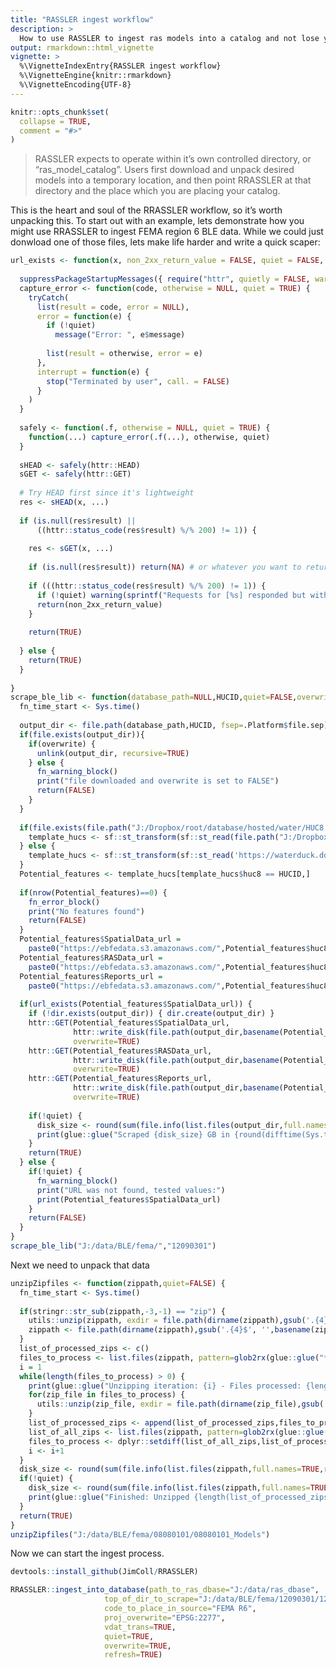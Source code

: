```yaml
---
title: "RASSLER ingest workflow"
description: > 
  How to use RASSLER to ingest ras models into a catalog and not lose your mind.
output: rmarkdown::html_vignette
vignette: >
  %\VignetteIndexEntry{RASSLER ingest workflow}
  %\VignetteEngine{knitr::rmarkdown}
  %\VignetteEncoding{UTF-8}
---
```


```r
knitr::opts_chunk$set(
  collapse = TRUE,
  comment = "#>"
)
```

> RASSLER expects to operate within it's own controlled directory, or "ras_model_catalog".   Users first download and unpack desired models into a temporary location, and then point RRASSLER at that directory and the place which you are placing your catalog. 

This is the heart and soul of the RRASSLER workflow, so it's worth unpacking this.  To start out with an example, lets demonstrate how you might use RRASSLER to ingest FEMA region 6 BLE data.  While we could just donwload one of those files, lets make life harder and write a quick scaper:
```r
url_exists <- function(x, non_2xx_return_value = FALSE, quiet = FALSE,...) {
  
  suppressPackageStartupMessages({ require("httr", quietly = FALSE, warn.conflicts = FALSE) })
  capture_error <- function(code, otherwise = NULL, quiet = TRUE) {
    tryCatch(
      list(result = code, error = NULL),
      error = function(e) {
        if (!quiet)
          message("Error: ", e$message)
        
        list(result = otherwise, error = e)
      },
      interrupt = function(e) {
        stop("Terminated by user", call. = FALSE)
      }
    )
  }
  
  safely <- function(.f, otherwise = NULL, quiet = TRUE) {
    function(...) capture_error(.f(...), otherwise, quiet)
  }
  
  sHEAD <- safely(httr::HEAD)
  sGET <- safely(httr::GET)
  
  # Try HEAD first since it's lightweight
  res <- sHEAD(x, ...)
  
  if (is.null(res$result) ||
      ((httr::status_code(res$result) %/% 200) != 1)) {
    
    res <- sGET(x, ...)
    
    if (is.null(res$result)) return(NA) # or whatever you want to return on "hard" errors
    
    if (((httr::status_code(res$result) %/% 200) != 1)) {
      if (!quiet) warning(sprintf("Requests for [%s] responded but without an HTTP status code in the 200-299 range", x))
      return(non_2xx_return_value)
    }
    
    return(TRUE)
    
  } else {
    return(TRUE)
  }
  
}
scrape_ble_lib <- function(database_path=NULL,HUCID,quiet=FALSE,overwrite=FALSE) {
  fn_time_start <- Sys.time()
  
  output_dir <- file.path(database_path,HUCID, fsep=.Platform$file.sep)
  if(file.exists(output_dir)){
    if(overwrite) {
      unlink(output_dir, recursive=TRUE)
    } else {
      fn_warning_block()
      print("file downloaded and overwrite is set to FALSE")
      return(FALSE)
    }
  }
  
  if(file.exists(file.path("J:/Dropbox/root/database/hosted/water/HUC8.fgb",fsep=.Platform$file.sep))) {
    template_hucs <- sf::st_transform(sf::st_read(file.path("J:/Dropbox/root/database/hosted/water/HUC8.fgb",fsep=.Platform$file.sep),quiet=FALSE),sf::st_crs("EPSG:5070"))
  } else {
    template_hucs <- sf::st_transform(sf::st_read('https://waterduck.ddns.net:9000/water/HUC8.fgb',quiet=FALSE),sf::st_crs("EPSG:5070"))
  }  
  Potential_features <- template_hucs[template_hucs$huc8 == HUCID,]
  
  if(nrow(Potential_features)==0) {
    fn_error_block()
    print("No features found")
    return(FALSE)
  }
  Potential_features$SpatialData_url =
    paste0("https://ebfedata.s3.amazonaws.com/",Potential_features$huc8,"_",gsub(" ","",gsub("-","",Potential_features$name,fixed = TRUE),fixed = TRUE),"/",Potential_features$huc8,"_SpatialData.zip")
  Potential_features$RASData_url =
    paste0("https://ebfedata.s3.amazonaws.com/",Potential_features$huc8,"_",gsub(" ","",gsub("-","",Potential_features$name,fixed = TRUE),fixed = TRUE),"/",Potential_features$huc8,"_Models.zip")
  Potential_features$Reports_url =
    paste0("https://ebfedata.s3.amazonaws.com/",Potential_features$huc8,"_",gsub(" ","",gsub("-","",Potential_features$name,fixed = TRUE),fixed = TRUE),"/",Potential_features$huc8,"_Documents.zip")
  
  if(url_exists(Potential_features$SpatialData_url)) {
    if (!dir.exists(output_dir)) { dir.create(output_dir) }
    httr::GET(Potential_features$SpatialData_url,
              httr::write_disk(file.path(output_dir,basename(Potential_features$SpatialData_url), fsep=.Platform$file.sep), overwrite=TRUE),
              overwrite=TRUE)
    httr::GET(Potential_features$RASData_url,
              httr::write_disk(file.path(output_dir,basename(Potential_features$RASData_url), fsep=.Platform$file.sep), overwrite=TRUE),
              overwrite=TRUE)
    httr::GET(Potential_features$Reports_url,
              httr::write_disk(file.path(output_dir,basename(Potential_features$Reports_url), fsep=.Platform$file.sep), overwrite=TRUE),
              overwrite=TRUE)
    
    if(!quiet) {
      disk_size <- round(sum(file.info(list.files(output_dir,full.names=TRUE,recursive = TRUE))$size) * 1e-9,3)
      print(glue::glue("Scraped {disk_size} GB in {round(difftime(Sys.time(), fn_time_start, units='mins'), digits = 2)} minutes"))
    }
    return(TRUE)
  } else {
    if(!quiet) {
      fn_warning_block()
      print("URL was not found, tested values:")
      print(Potential_features$SpatialData_url)
    }
    return(FALSE)
  }
}
scrape_ble_lib("J:/data/BLE/fema/","12090301")
```

Next we need to unpack that data

```r
unzipZipfiles <- function(zippath,quiet=FALSE) {
  fn_time_start <- Sys.time()
  
  if(stringr::str_sub(zippath,-3,-1) == "zip") {
    utils::unzip(zippath, exdir = file.path(dirname(zippath),gsub('.{4}$', '',basename(zippath)),fsep = .Platform$file.sep))
    zippath <- file.path(dirname(zippath),gsub('.{4}$', '',basename(zippath)),fsep = .Platform$file.sep)
  }
  list_of_processed_zips <- c()
  files_to_process <- list.files(zippath, pattern=glob2rx(glue::glue("*.zip$")), full.names=TRUE, ignore.case=TRUE, recursive=TRUE)
  i = 1
  while(length(files_to_process) > 0) {
    print(glue::glue("Unzipping iteration: {i} - Files processed: {length(list_of_processed_zips)}"))
    for(zip_file in files_to_process) {
      utils::unzip(zip_file, exdir = file.path(dirname(zip_file),gsub('.{4}$', '',basename(zip_file)),fsep = .Platform$file.sep))
    }
    list_of_processed_zips <- append(list_of_processed_zips,files_to_process)
    list_of_all_zips <- list.files(zippath, pattern=glob2rx(glue::glue("*.zip$")), full.names=TRUE, ignore.case=TRUE, recursive=TRUE)
    files_to_process <- dplyr::setdiff(list_of_all_zips,list_of_processed_zips)
    i <- i+1
  }
  disk_size <- round(sum(file.info(list.files(zippath,full.names=TRUE,recursive = TRUE))$size) * 1e-9,3)
  if(!quiet) {
    disk_size <- round(sum(file.info(list.files(zippath,full.names=TRUE,recursive = TRUE))$size) * 1e-9,3)
    print(glue::glue("Finished: Unzipped {length(list_of_processed_zips)} files with a disk size of ~{disk_size} GB in {round(difftime(Sys.time(), fn_time_start, units='mins'), digits = 2)} minutes"))
  }
  return(TRUE)
}
unzipZipfiles("J:/data/BLE/fema/08080101/08080101_Models")
```

Now we can start the ingest process.

```r
devtools::install_github(JimColl/RRASSLER)

RRASSLER::ingest_into_database(path_to_ras_dbase="J:/data/ras_dbase",
                     top_of_dir_to_scrape="J:/data/BLE/fema/12090301/12090301_Models",
                     code_to_place_in_source="FEMA R6",
                     proj_overwrite="EPSG:2277",
                     vdat_trans=TRUE,
                     quiet=TRUE,
                     overwrite=TRUE,
                     refresh=TRUE) 
```
